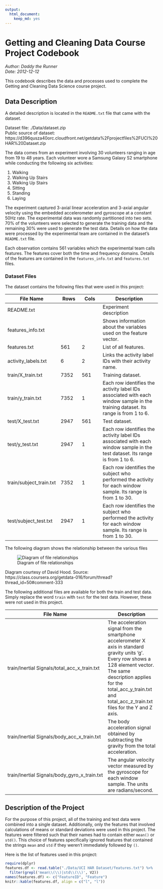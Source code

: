 ```yaml
---
output:
  html_document:
    keep_md: yes
---
```

# Getting and Cleaning Data Course Project Codebook

*Author:  Daddy the Runner*  
*Date:  2012-12-12*

This codebook describes the data and processes used to
complete the Getting and Cleaning Data Science course project.

## Data Description

A detailed description is located in the `README.txt` file that came with
the dataset.

Dataset file:  ./Data/dataset.zip  
Public source of dataset:  https://d396qusza40orc.cloudfront.net/getdata%2Fprojectfiles%2FUCI%20HAR%20Dataset.zip

The data comes from an experiment involving 30 volunteers ranging in age from
19 to 48 years.  Each volunteer wore a Samsung Galaxy S2 smartphone while
conducting the following six activities:

1. Walking
2. Walking Up Stairs
3. Walking Up Stairs
4. Sitting
5. Standing
6. Laying

The experiment captured 3-axial linear acceleration and 3-axial angular
velocity using the embedded accelerometer and gyroscope at a constant 50Hz
rate.  The experimental data was randomly partitioned into two sets.  70% of
the volunteers were selected to generate the training data and the remaining
30% were used to generate the test data.  Details on how the data were
processed by the experimental team are contained in the dataset's `README.txt`
file.

Each observation contains 561 variables which the experimental team calls
features.  The features cover both the time and frequency domains.  Details
of the features are contained in the `features_info.txt` and `features.txt`
files.

### Dataset Files

The dataset contains the following files that were used in this project:

|File Name|Rows|Cols|Description|
|---------|----|----|-----------|
|README.txt| | |Experiment description|
|features_info.txt| | |Shows information about the variables used on the feature vector.|
|features.txt| 561 | 2 |List of all features.|
|activity_labels.txt| 6 | 2 |Links the activity label IDs with their activity name.|
|train/X_train.txt| 7352 | 561 |Training dataset.|
|train/y_train.txt| 7352 | 1 |Each row identifies the activity label IDs associated with each window sample in the training dataset.  Its range is from 1 to 6.|
|test/X_test.txt| 2947 | 561 |Test dataset.|
|test/y_test.txt| 2947 | 1 |Each row identifies the activity label IDs associated with each window sample in the test dataset.  Its range is from 1 to 6.|
|train/subject\_train.txt| 7352 | 1 |Each row identifies the subject who performed the activity for each window sample. Its range is from 1 to 30.|
|test/subject\_test.txt| 2947 | 1 |Each row identifies the subject who performed the activity for each window sample. Its range is from 1 to 30.|

The following diagram shows the relationship between the various files

![Diagram of file relationships](Data-Files-Diagram.png)

Diagram courtesy of David Hood.  Source:  https://class.coursera.org/getdata-016/forum/thread?thread_id=50#comment-333

The following additional files are available for both the train and test data. Simply
replace the word `train` with `test` for the test data.  However, these were not used
in this project.

|File Name|Description|
|---------|-----------|
|train/Inertial\ Signals/total\_acc\_x\_train.txt|The acceleration signal from the smartphone accelerometer X axis in standard gravity units 'g'. Every row shows a 128 element vector. The same description applies for the total\_acc\_y\_train.txt and total\_acc\_z\_train.txt files for the Y and Z axis.|
|train/Inertial\ Signals/body\_acc\_x\_train.txt|The body acceleration signal obtained by subtracting the gravity from the total acceleration.|
|train/Inertial\ Signals/body\_gyro\_x\_train.txt|The angular velocity vector measured by the gyroscope for each window sample. The units are radians/second.|


## Description of the Project

For the purpose of this project, all of the training and test data were
combined into a single dataset.  Additionally, only the features that
involved calculations of means or standard deviations were used in this
project.  The features were filtered such that their names had to contain
either `mean()` or `std()`.  This choice of features specifically ignored
features that contained the strings `mean` and `std` if they weren't
immediately followed by `()`.

Here is the list of features used in this project:

```r
require(dplyr)
features.df <- read.table("./Data/UCI HAR Dataset/features.txt") %>%
  filter(grepl('mean\\(\\)|std\\(\\)', V2))
names(features.df) <- c("FeatureID", "Feature")
knitr::kable(features.df, align = c("l", "l"))
```

